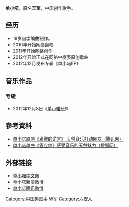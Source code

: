 {{blpsources|time=2014-05-02T23:11:02+00:00}}
{{No footnotes|time=2019-10-20}}
{{艺人
| name =单小喏 
| 本名 = 王军
| 图片= 
| 图片尺寸 = 
| 类型 = 男歌手
| 英文名 = 
| 昵称 = 小喏、王子
| 國籍 = {{PRC}}
| 出生日期 = {{Birth_date_and_age|1993|10|11}}
| 出生地點 ={{CHN}}[[安徽省|安徽省]][[六安市|六安市]]
| 音乐类型 = [[华语流行音乐|华语流行]] 
| 职业 =[[创作歌手|创作歌手]]、[[音乐制作人|音乐制作人]]
| 语言 = [[普通話|普通話]]
| 活跃年代 = 2012-
| 网站 = {{URL|www.danxiaonuo.com}}
}}
'''单小喏'''{{BD|1993年|10月11日||}}，原名'''王军'''，中国创作歌手。

== 经历 ==
*18岁自学编曲制作。
*2010年开始网络翻唱
*2011年开始网络创作
*2012年开始正式在网络中发表原创歌曲
*2012年12月发布专辑《单小喏EP》

== 音乐作品 ==
=== 专辑 ===
*2012年12月8日《[[单小喏EP|单小喏EP]]》

== 參考資料 ==
{{reflist}}
*[http://ent.qq.com/a/20121219/000206.htm 单小喏原创《卑微的诺言》 天然音乐打动网友（腾讯网）] {{Wayback|url=http://ent.qq.com/a/20121219/000206.htm |date=20191206143450 }}
*[http://music.yule.sohu.com/20130122/n364275373.shtml 单小喏单曲《答应你》感受音乐的天然魅力（搜狐网）] {{Wayback|url=http://music.yule.sohu.com/20130122/n364275373.shtml |date=20190914120929 }}

== 外部链接 ==
*[https://web.archive.org/web/20140426233056/http://www.danxiaonuo.com/ 单小喏中文网]
*[http://weibo.com/danxiaonuo 单小喏新浪微博]
*[http://t.qq.com/danxiaonuo 单小喏腾讯微博] {{Wayback|url=http://t.qq.com/danxiaonuo |date=20170606104858 }} 

[[Category:中国男歌手|Category:中国男歌手]]
[[Category:王姓|W军]]
[[Category:六安人|Category:六安人]]